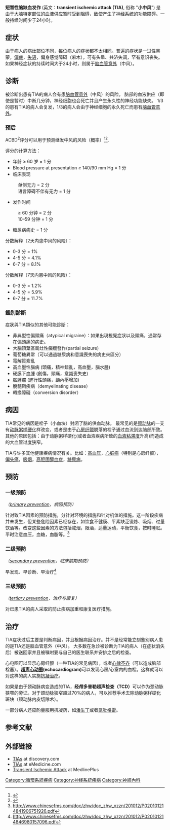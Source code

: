 {{Medical}}

{{Infobox_Disease
 | Name           = Transient ischemic attack
 | Image          = 
 | Caption        = 
 | DiseasesDB     = 13253
 | ICD10          = G45, I60-I69
 | ICD9           = {{ICD9|435}}
 | ICDO           = 
 | OMIM           = 
 | MedlinePlus    = 000730
 | eMedicineSubj  = emerg
 | eMedicineTopic = 604
 | MeshID         = 
}}

'''短暂性脑缺血发作''' (英文：'''transient ischemic attack (TIA)''', 俗称 "'''小中风'''") 是由于大脑特定部位的血液供应暂时受到阻碍，致使产生了神经系统的功能障碍。一般持续时间少于24小时。

== 症状 ==
由于病人的病灶部位不同，每位病人的[[症状|症状]]都不太相同。普遍的症状是一过性黑蒙，[[偏瘫|偏瘫]]，[[失语|失语]]，偏身感觉障碍（麻木），可有头晕、共济失调，罕有意识丧失。 如果神经症状的持续时间大于24小时，则属于[[中風|脑血管意外]]（中风）。

== 诊断 ==
被诊断出患有TIA的病人会有患[[中风|脑血管意外]]（中风）的风险。 脑部的血液供应（即使是暂时）中断几分钟，神经细胞也会死亡并且产生永久性的神经功能缺失。 1/3的患有TIA的病人会复发，1/3的病人会由于神经细胞的永久死亡而患有[[中风|脑血管意外]]。

=== 预后 ===
ACBD<sup>2</sup>评分可以用于预测继发中风的风险（概率）<ref name="pmid17258668">{{cite journal |author=Johnston S, Rothwell P, Nguyen-Huynh M, Giles M, Elkins J, Bernstein A, Sidney S |title=Validation and refinement of scores to predict very early stroke risk after transient ischaemic attack |journal=Lancet |volume=369 |issue=9558 |pages=283-92 |year=2007 |id=PMID 17258668 | doi=10.1016/S0140-6736(07)60150-0}}</ref><ref name="pmid15993230">{{cite journal |author=Rothwell P, Giles M, Flossmann E, Lovelock C, Redgrave J, Warlow C, Mehta Z |title=A simple score (ABCD) to identify individuals at high early risk of stroke after transient ischaemic attack |journal=Lancet |volume=366 |issue=9479 |pages=29-36 |year= |id=PMID 15993230}}</ref>.

评分的计算方法：

* 年龄 ≥ 60 岁 = 1 分
* Blood pressure at presentation ≥ 140/90 mm Hg = 1 分
* 临床表现
: 单侧无力 = 2 分
: 语言障碍不伴有无力 = 1 分
* 发作时间
: ≥ 60 分钟 = 2 分
: 10–59 分钟 = 1 分
* 糖尿病病史 = 1 分

分数解释（2天内患中风的风险）：
* 0-3 分 = 1% 
* 4-5 分 = 4.1% 
* 6-7 分 = 8.1%

分数解释（7天内患中风的风险）：
* 0-3 分 = 1.2% 
* 4-5 分 = 5.9% 
* 6-7 分 = 11.7%

=== 鑑別診斷 ===
症狀與TIA類似的其他可能診斷：
* 非典型性偏頭痛（atypical migraine）：如果出現視覺症狀以及頭痛，通常存在偏頭痛的病史。
* 大腦頂葉區局灶性癲癇發作(partial seizure)
* 葡萄糖異常（可以通過糖尿病和意識喪失的病史來區分）
* 電解質紊亂
* 高血壓性腦病 (頭痛，精神錯亂，高血壓，腦水腫)
* 硬膜下血腫 (創傷，頭痛，意識喪失史)
* 腦腫瘤 (進行性頭痛，顱內壓增加)
* 脫髓鞘疾病（demyelinating disease）
* 轉換障礙（conversion disorder）

== 病因 ==
TIA常见的病因是栓子（小血块）封闭了脑的供血动脉。 最常见的是[[颈动脉|颈动脉]]的一支有[[动脉硬化|动脉粥样硬化]]样改变，或者是由于[[心房纤颤|心房纤颤]]脱落的栓子通过血流到达脑部所致。其他的原因包括：由于动脉粥样硬化(或者血液疾病所致的[[血液粘滞度|血液粘滞度]]升高)而造成的大血管过度狭窄。

TIA与许多其他健康疾病情况有关。比如：[[高血压|高血压]]，[[心脏病|心脏病]]（特别是心房纤颤），[[偏头痛|偏头痛]]，[[吸烟|吸烟]]，[[高胆固醇血症|高胆固醇血症]]，[[糖尿病|糖尿病]]。


== 预防 ==

=== 一级预防 ===
''（[[primary_prevention|primary prevention]]，病因预防）''

针对致TIA因素的预防措施，分针对环境的措施和针对机体的措施。这一阶段疾病并未发生，但某些危险因素已经存在，如饮食不健康、平素缺乏锻炼、吸烟、过量饮酒等。改变这些因素的方法包括戒烟，限酒，适量运动，平衡饮食，按时睡眠。平时注意血压，血糖，血脂等。<ref>http://www.chinesefms.com/doc/zhw/doc_zhw_xzzn/201012/P020101214841906751926.pdf{{dead link|date=2018年4月 |bot=InternetArchiveBot |fix-attempted=yes }}</ref>

=== 二级预防 ===
''（[[secondary_prevention|secondary prevention]]，临床前期预防）''

早发现、早诊断、早治疗<ref>http://www.chinesefms.com/doc/zhw/doc_zhw_xzzn/201012/P020101214846980157096.pdf{{dead link|date=2018年4月 |bot=InternetArchiveBot |fix-attempted=yes }}</ref>

=== 三级预防 ===
''（[[預防醫學|tertiary prevention]]，治疗与康复）''

对已患TIA的病人采取的防止疾病加重和康复医疗措施。

== 治疗 ==

TIA症状过后主要是判断病因，并且根据病因治疗。并不是经常能立刻鉴别病人患的是TIA还是脑血管意外（中风）。 大多数在急诊被诊断为TIA的病人（在症状消失后）被送回家并且被嘱咐要与自己的医生联系并安排之后的检查。

心电图可以显示心房纤颤（一种TIA的常见病因），或者[[心律不齐|心律不齐]]（可以造成脑部栓塞）。'''[[超声心动图|超声心动图]](echocardiogram)'''可以发现心房/心室内的血栓。这样就可以对这样的病人实施[[抗凝治疗|抗凝治疗]]。

如果是由于颈动脉病变造成的TIA，'''经颅多普勒超声检查（TCD）'''可以作为颈动脉狭窄的旁证。对于颈动脉狭窄超过70%的病人，可以推荐手术去除动脉粥样硬化斑块（颈动脉内皮切除术）。

一部分病人还应酌量服用抗凝药，如[[潘生丁|潘生丁]]或者[[氯吡格雷|氯吡格雷]]。

== 参考文献 ==
<references/>

== 外部链接 ==
* [http://health.discovery.com/encyclopedias/illnesses.html?article=1808 TIAs] {{Wayback|url=http://health.discovery.com/encyclopedias/illnesses.html?article=1808 |date=20070415091943 }} at discovery.com
* [http://www.emedicine.com/EMERG/topic604.htm TIAs] {{Wayback|url=http://www.emedicine.com/EMERG/topic604.htm |date=20070310221137 }} at eMedicine.com
* [http://www.nlm.nih.gov/medlineplus/transientischemicattack.html Transient Ischemic Attack] {{Wayback|url=http://www.nlm.nih.gov/medlineplus/transientischemicattack.html |date=20160704214052 }} at MedlinePlus

{{中枢神经系统疾病}}
[[Category:循環系統疾病|Category:循環系統疾病]]
[[Category:神经系統疾病|Category:神经系統疾病]]
[[Category:神經內科|Category:神經內科]]